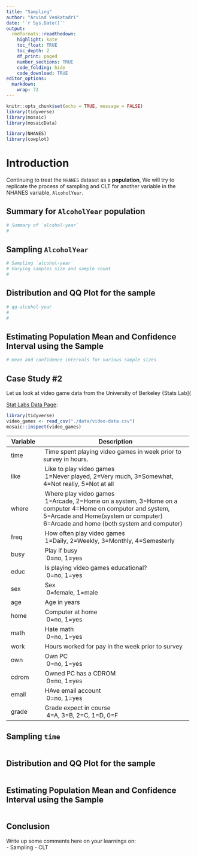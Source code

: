 ```yaml
---
title: "Sampling"
author: "Arvind Venkatadri"
date: '`r Sys.Date()`'
output:
  rmdformats::readthedown:
    highlight: kate
    toc_float: TRUE
    toc_depth: 2
    df_print: paged
    number_sections: TRUE
    code_folding: hide
    code_download: TRUE
editor_options: 
  markdown: 
    wrap: 72
---
```


```r
knitr::opts_chunk$set(echo = TRUE, message = FALSE)
library(tidyverse)
library(mosaic)
library(mosaicData)

library(NHANES)
library(cowplot)

```

# Introduction

Continuing to treat the `NHANES` dataset as a **population**, We will
try to replicate the process of sampling and CLT for another variable in
the NHANES variable, `AlcoholYear`.

## Summary for `AlcoholYear` population

```r

# Summary of `alcohol-year`
# 

```

## Sampling `AlcoholYear`

```r

# Sampling `alcohol-year`
# Varying samples size and sample count
# 

```

## Distribution and QQ Plot for the sample

```r
# qq-alcohol-year
# 
# 
```

## Estimating Population Mean and Confidence Interval using the Sample

```r
# mean and confidence intervals for various sample sizes
```

## Case Study #2

Let us look at video game data from the University of Berkeley {Stats
Lab](

[Stat Labs Data Page](https://www.stat.berkeley.edu/users/statlabs/labs.html):

```r
library(tidyverse)
video_games <- read_csv("./data/video-data.csv")
mosaic::inspect(video_games)
```


+------------+--------------------------------------------------------+
| Variable   |  Description                                           |
+============+========================================================+
|  time      |  Time spent playing video games in week prior to       |
|            | survey in hours.                                       |
+------------+--------------------------------------------------------+
|  like      |  Like to play video games\                             |
|            |  1=Never played, 2=Very much, 3=Somewhat, 4=Not        |
|            | really, 5=Not at all                                   |
+------------+--------------------------------------------------------+
|  where     |  Where play video games\                               |
|            |  1=Arcade, 2=Home on a system, 3=Home on a computer    |
|            | 4=Home on computer and system, 5=Arcade and            |
|            | Home(system or computer) 6=Arcade and home (both       |
|            | system and computer)                                   |
+------------+--------------------------------------------------------+
|  freq      |  How often play video games\                           |
|            |  1=Daily, 2=Weekly, 3=Monthly, 4=Semesterly            |
+------------+--------------------------------------------------------+
|  busy      |  Play if busy\                                         |
|            |   0=no, 1=yes                                          |
+------------+--------------------------------------------------------+
|  educ      |  Is playing video games educational?\                  |
|            |   0=no, 1=yes                                          |
+------------+--------------------------------------------------------+
|  sex       |  Sex\                                                  |
|            |   0=female, 1=male                                     |
+------------+--------------------------------------------------------+
|  age       |  Age in years                                          |
+------------+--------------------------------------------------------+
|  home      |  Computer at home\                                     |
|            |   0=no, 1=yes                                          |
+------------+--------------------------------------------------------+
|  math      |  Hate math\                                            |
|            |   0=no, 1=yes                                          |
+------------+--------------------------------------------------------+
|  work      |  Hours worked for pay in the week prior to survey      |
+------------+--------------------------------------------------------+
|  own       |  Own PC\                                               |
|            |   0=no, 1=yes                                          |
+------------+--------------------------------------------------------+
|  cdrom     |  Owned PC has a CDROM\                                 |
|            |   0=no, 1=yes                                          |
+------------+--------------------------------------------------------+
|  email     |  HAve email account\                                   |
|            |   0=no, 1=yes                                          |
+------------+--------------------------------------------------------+
|  grade     |  Grade expect in course\                               |
|            |   4=A, 3=B, 2=C, 1=D, 0=F                              |
+------------+--------------------------------------------------------+

## Sampling `time`

```r

```

## Distribution and QQ Plot for the sample

```r

```

## Estimating Population Mean and Confidence Interval using the Sample

```r

```



## Conclusion
Write up some comments here on your learnings on:\
- Sampling
- CLT



